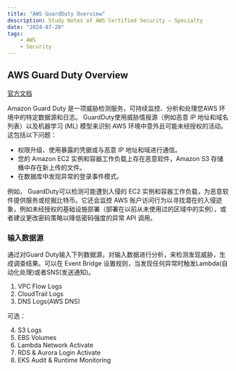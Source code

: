 ```yaml
---
title: "AWS GuardDuty Overview"
description: Study Notes of AWS Certified Security – Specialty
date: "2024-07-20"
tags:
    - AWS
    - Security
---
```

## AWS  Guard Duty  Overview

[官方文档](https://docs.aws.amazon.com/zh_cn/guardduty/latest/ug/what-is-guardduty.html)

Amazon Guard Duty 是一项威胁检测服务，可持续监控、分析和处理您AWS 环境中的特定数据源和日志。 GuardDuty使用威胁情报源（例如恶意 IP 地址和域名列表）以及机器学习 (ML) 模型来识别 AWS 环境中意外且可能未经授权的活动。这包括以下问题：

- 权限升级、使用暴露的凭据或与恶意 IP 地址和域进行通信。
- 您的 Amazon EC2 实例和容器工作负载上存在恶意软件，Amazon S3 存储桶中存在新上传的文件。
- 在数据库中发现异常的登录事件模式。

例如， GuardDuty可以检测可能遭到入侵的 EC2 实例和容器工作负载，为恶意软件提供服务或挖掘比特币。它还会监控 AWS 账户访问行为以寻找潜在的入侵迹象，例如未经授权的基础设施部署（部署在以前从未使用过的区域中的实例），或者建议更改密码策略以降低密码强度的异常 API 调用。

### 输入数据源

通过对Guard Duty输入下列数据源，对输入数据进行分析，来检测发现威胁，生成调查结果。可以在 Event Bridge 设置规则，当发现任何异常时触发Lambda(自动化处理)或者SNS(发送通知)。

1. VPC Flow Logs
2. CloudTrail Logs
3. DNS Logs(AWS DNS)

可选：

4. S3 Logs
5. EBS Volumes
6. Lambda Network Activate
7. RDS & Aurora Login Activate
8. EKS Audit & Runtime Monitoring